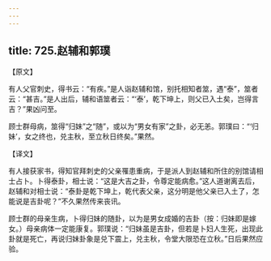 ```yaml
---
---
---
```

title: 725.赵辅和郭璞
---



【原文】

有人父官刺史，得书云：“有疾。”是人诣赵辅和馆，别托相知者筮，遇“泰”，筮者云：“甚吉。”是人出后，辅和语筮者云：“‘泰’，乾下坤上，则父已入土矣，岂得言吉？”果凶问至。

顾士群母病，筮得“归妹”之“随”，或以为“男女有家”之卦，必无恙。郭璞曰：“‘归妹’，女之终也，兑主秋，至立秋日终矣。”果然。

【译文】

有人接获家书，得知官拜刺史的父亲罹患重病，于是派人到赵辅和所住的别馆请相士占卜。卜得泰卦，相士说：“这是大吉之卦，令尊定能病愈。”这人道谢离去后，赵辅和对相士说：“泰卦是乾下坤上，乾代表父亲，这分明是他父亲已入土了，怎能说是吉卦呢？”不久果然传来丧讯。

顾士群的母亲生病，卜得归妹的随卦，以为是男女成婚的吉卦（按：归妹即是嫁女。）母亲病体一定能康复。郭璞说：“归妹虽是吉卦，但若是卜妇人生死，出现此卦就是死亡，再说归妹卦象是兑下震上，兑主秋，令堂大限恐在立秋。”日后果然应验。